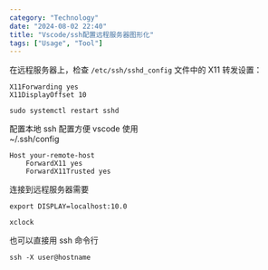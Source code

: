```yaml
---
category: "Technology"
date: "2024-08-02 22:40"
title: "Vscode/ssh配置远程服务器图形化"
tags: ["Usage", "Tool"]
---
```


在远程服务器上，检查 `/etc/ssh/sshd_config` 文件中的 X11 转发设置：

```
X11Forwarding yes
X11DisplayOffset 10

```

`sudo systemctl restart sshd`

配置本地 ssh 配置方便 vscode 使用  
~/.ssh/config

```
Host your-remote-host
    ForwardX11 yes
    ForwardX11Trusted yes

```

连接到远程服务器需要

```
export DISPLAY=localhost:10.0

xclock
```

也可以直接用 ssh 命令行

```
ssh -X user@hostname
```
